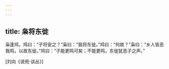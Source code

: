 ```yaml
---
---
---
```

title: 枭将东徙
---




枭逢鸠，鸠曰：“子将安之？”枭曰：“我将东徙。”鸠曰：“何故？”枭曰：“乡人皆恶我鸣，以故东徙。”鸠曰：“子能更鸣可矣；不能更鸣，东徙犹恶子之声。”

[刘向《说苑·谈丛》]